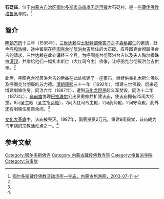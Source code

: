 {{Infobox Tibetan Buddhist monastery
|name =石砭庙
|image = 
|image size = 250px
|alt = 
|caption = 
|t=
|w=
|to = 
|ipa={{IPA|}}
|z=
|thdl=
|e=
|tc=石砭廟
|s=石砭庙
|p=
|m=
|k=
|pushpin_map = 
|latd =  | latm =  | lats =  | latNS = 
|longd=  | longm= | longs =| longEW = 
|iso_region = 
|map_caption = 
|mapsize = 
|location_country = 中国
|location = {{CHN}}[[内蒙古自治区|内蒙古自治区]][[鄂尔多斯市|鄂尔多斯市]][[乌审旗|乌审旗]][[无定河镇|无定河镇]]
|coordinates_display =
|founded_by = 
|date_founded =
|date_renovated =
|sect = [[格鲁派|格鲁派]]
|mather =[[沙尔利格庙|沙尔利格庙]]
|children =
|dedicated_to = 
|tulku =
|head_lama = 
|head_mgh =
|no._of_monks = 
|architecture = 
|festivals =
|footnotes = 
}}

'''石砭庙'''，位于[[内蒙古自治区|内蒙古自治区]][[鄂尔多斯市|鄂尔多斯市]][[乌审旗|乌审旗]][[无定河镇|无定河镇]]大石砭村，是一座[[藏传佛教|藏传佛教]][[格鲁派|格鲁派]]寺院。<ref name=dcd>[http://www.nmglyw.com/html/2012/eerduosiwenhua_1005/2469.html 鄂尔多斯藏传佛教活动场所—寺庙，内蒙古旅游网，2013-07-11] {{webarchive|url=https://archive.is/20130715090919/http://www.nmglyw.com/html/2012/eerduosiwenhua_1005/2469.html |date=2013-07-15 }}</ref>

==简介==
[[明朝|明朝]][[万历|万历]]十三年（1585年），[[三世达赖|三世达赖]]应[[土默特部|土默特部]][[俺答汗|俺答汗]]之子[[森格都仁|森格都仁]]的邀请，赴今[[呼和浩特|呼和浩特]]，途中留宿在[[呼图克台彻辰洪台吉|呼图克台彻辰洪台吉]]居住的大石砭。应呼图克台彻辰洪台吉的请求，三世达赖在此处诵经三个月，为呼图克台彻辰洪台吉以及夫人陶尔根珠拉[[灌顶|灌顶]]，并赠给他们一幅扎木斯仁（大红司令主）佛像，让呼图克台彻辰洪台吉供奉。<ref name=dcd/>

此后，呼图克台彻辰洪台吉的后裔在此处修建了一座家庙，继续供奉扎木斯仁佛以及呼图克台彻辰的苏力德。[[清朝|清朝]][[康熙|康熙]]三十一年（1692年），增建三世佛殿，后来还增建喇嘛住房。同治六年（1867年），遭到[[马化龙|马化龙]][[回民|回民]]起义军焚毁。同治十二年（1873年），[[乌审旗|乌审旗]]协理[[巴拉珠尔|巴拉珠尔]]公出资重修并扩建该庙，使该庙拥有25间大经堂，9间圣主殿（圣主指[[达赖|达赖]]），2间大红司令主殿，2间药师殿，2间守斋殿，此外还有喇嘛住房百余间。<ref name=dcd/>

[[文化大革命|文化大革命]]中，该庙被毁灭。1987年，国家投资2万元，重建9间殿堂，该庙成为乌审旗的宗教活动点之一。<ref name=dcd/>

==参考文献==
{{reflist}}

[[Category:鄂尔多斯佛寺|Category:鄂尔多斯佛寺]]
[[Category:内蒙古藏传佛教寺院|Category:内蒙古藏传佛教寺院]]
[[Category:格鲁派寺院|Category:格鲁派寺院]]
[[Category:乌审旗|Category:乌审旗]]